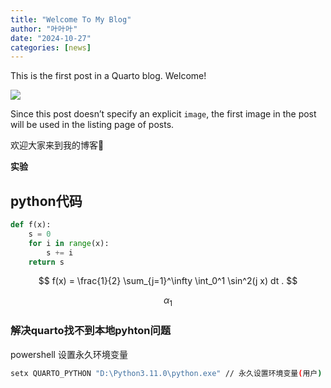 ```yaml
---
title: "Welcome To My Blog"
author: "叶叶叶"
date: "2024-10-27"
categories: [news]
---
```


This is the first post in a Quarto blog. Welcome!

![](thumbnail.jpg)

Since this post doesn't specify an explicit `image`, the first image in the post will be used in the listing page of posts.

欢迎大家来到我的博客👏

**实验**

## python代码
```python
def f(x):
	s = 0
	for i in range(x):
		s += i
	return s
```

$$
  f(x) = \frac{1}{2} \sum_{j=1}^\infty \int_0^1 \sin^2(j x) dt .
$$

$$ \alpha_1 $$

### 解决quarto找不到本地pyhton问题

powershell 设置永久环境变量
```bash
setx QUARTO_PYTHON "D:\Python3.11.0\python.exe" // 永久设置环境变量(用户)
```